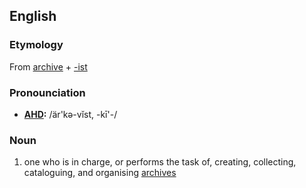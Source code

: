 == English ==
=== Etymology ===
From {{E.}} [[archive]] + [[-ist]]

=== Pronounciation ===
*'''[[AHD]]:''' /är'kə-vĭst, -kī'-/

=== Noun ===
#one who is in charge, or performs the task of, creating, collecting, cataloguing, and organising [[archive]]s